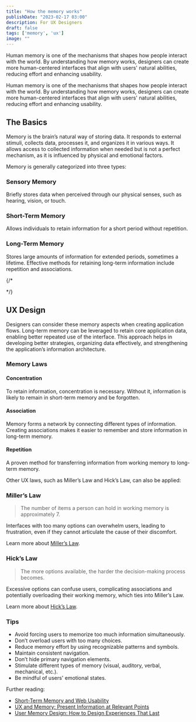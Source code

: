```yaml
---
title: "How the memory works"
publishDate: "2023-02-17 03:00"
description: For UX Designers
draft: false
tags: ['memory', 'ux']
image: ""
---
```


<figure>
    <ImageZoom client:load src="/uploads/images/notes/memoria.webp" alt="Memory" />
</figure>

Human memory is one of the mechanisms that shapes how people interact with the world. By understanding how memory works, designers can create more human-centered interfaces that align with users' natural abilities, reducing effort and enhancing usability.

Human memory is one of the mechanisms that shapes how people interact with the world. By understanding how memory works, designers can create more human-centered interfaces that align with users' natural abilities, reducing effort and enhancing usability.

## The Basics

Memory is the brain’s natural way of storing data. It responds to external stimuli, collects data, processes it, and organizes it in various ways. It allows access to collected information when needed but is not a perfect mechanism, as it is influenced by physical and emotional factors.

Memory is generally categorized into three types:

### Sensory Memory

Briefly stores data when perceived through our physical senses, such as hearing, vision, or touch.

### Short-Term Memory

Allows individuals to retain information for a short period without repetition.

### Long-Term Memory

Stores large amounts of information for extended periods, sometimes a lifetime. Effective methods for retaining long-term information include repetition and associations.

{/* <figure>
    <ImageZoom client:load src="/uploads/images/notes/memory-flow.png" alt="Memory Flow" />
</figure> */}

## UX Design

Designers can consider these memory aspects when creating application flows. Long-term memory can be leveraged to retain core application data, enabling better repeated use of the interface. This approach helps in developing better strategies, organizing data effectively, and strengthening the application’s information architecture.

### Memory Laws

#### Concentration

To retain information, concentration is necessary. Without it, information is likely to remain in short-term memory and be forgotten.

#### Association

Memory forms a network by connecting different types of information. Creating associations makes it easier to remember and store information in long-term memory.

#### Repetition

A proven method for transferring information from working memory to long-term memory.

Other UX laws, such as Miller’s Law and Hick’s Law, can also be applied:

### Miller’s Law

> The number of items a person can hold in working memory is approximately 7.

Interfaces with too many options can overwhelm users, leading to frustration, even if they cannot articulate the cause of their discomfort.

Learn more about [Miller’s Law](https://lawsofux.com/millers-law/).

### Hick’s Law

> The more options available, the harder the decision-making process becomes.

Excessive options can confuse users, complicating associations and potentially overloading their working memory, which ties into Miller’s Law.

Learn more about [Hick’s Law](https://lawsofux.com/hicks-law/).

### Tips

- Avoid forcing users to memorize too much information simultaneously.  
- Don’t overload users with too many choices.  
- Reduce memory effort by using recognizable patterns and symbols.  
- Maintain consistent navigation.  
- Don’t hide primary navigation elements.  
- Stimulate different types of memory (visual, auditory, verbal, mechanical, etc.).  
- Be mindful of users' emotional states.  

Further reading:  
- [Short-Term Memory and Web Usability](https://www.nngroup.com/articles/short-term-memory-and-web-usability/)  
- [UX and Memory: Present Information at Relevant Points](https://www.interaction-design.org/literature/article/ux-and-memory-present-information-at-relevant-points)  
- [User Memory Design: How to Design Experiences That Last](https://www.smashingmagazine.com/2016/08/user-memory-design-how-to-design-for-experiences-that-last/)